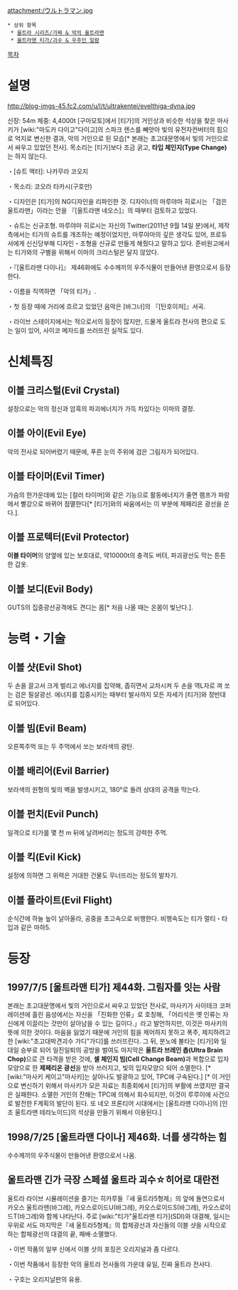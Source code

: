 attachment:/ウルトラマン.jpg 

 * 상위 항목
  * [[울트라 시리즈/가짜 & 악의 울트라맨]]
  * [[울트라맨 티가/괴수 & 우주인 일람]]

[[목차]]

= 설명 =
http://blog-imgs-45.fc2.com/u/l/t/ultrakentei/evelthiga-dyna.jpg

신장: 54m 체중: 4,4000t
[구마모토]에서 [티가]의 거인상과 비슷한 석상을 찾은 마사키가 [wiki:"마도카 다이고"다이고]의 스파크 렌스를 빼앗아 빛의 유전자컨버터의 힘으로 억지로 변신한 결과, 악의 거인으로 된 모습[* 본래는 초고대문명에서 빛의 거인으로서 싸우고 있었던 전사]. 목소리는 [티가]보다 조금 굵고, '''타입 체인지(Type Change)'''는 하지 않는다. 

・[슈트 액터]: 나카무라 코오지

・목소리: 코오라 타카시(구호만)

・디자인은 [티가]의 NG디자인을 리파인한 것. 디자이너의 마루야마 히로시는 「검은 울트라맨」이라는 안을 『[울트라맨 네오스]』의 때부터 검토하고 있었다.

・슈트는 신규조형. 마루야마 히로시는 자신의 Twitter(2011년 9월 14일 분)에서, 제작 측에서는 티가의 슈트를 개조하는 예정이었지만, 마루야마의 깊은 생각도 있어, 프로듀서에게 신신당부해 디자인・조형을 신규로 만들게 해줬다고 말하고 있다. 준비원고에서는 티가와의 구별을 위해서 이마의 크리스털은 달지 않았다.

・『[울트라맨 다이나]』 제46화에도 수수께끼의 우주식물이 만들어낸 환영으로서 등장한다. 

・이름을 직역하면 「악의 티가」.

・첫 등장 때에 거리에 흐르고 있었던 음악은 [바그너]의 『[탄호이저]』서곡. 

・라이브 스테이지에서는 적으로서의 등장이 많지만, 드물게 울트라 전사의 편으로 도는 일이 있어, 사이코 메자드를 쓰러뜨린 실적도 있다.

= 신체특징 = 
== 이블 크리스털(Evil Crystal) ==
설정으로는 악의 정신과 암흑의 파괴에너지가 가득 차있다는 이마의 결정. 

== 이블 아이(Evil Eye) ==
악의 전사로 되어버렸기 때문에, 푸른 눈의 주위에 검은 그림자가 되어있다. 

== 이블 타이머(Evil Timer) ==
가슴의 한가운데에 있는 [컬러 타이머]와 같은 기능으로 활동에너지가 줄면 램프가 파랑에서 빨강으로 바뀌어 점멸한다[* [티가]와의 싸움에서는 이 부분에 제페리온 광선을 쏜다.]. 

== 이블 프로텍터(Evil Protector) ==
'''이블 타이머'''의 양옆에 있는 보호대로, 약10000t의 충격도 버텨, 파괴광선도 막는 튼튼한 갑옷. 

== 이블 보디(Evil Body) ==
GUTS의 집중광선공격에도 견디는 몸[* 처음 나올 때는 온몸이 빛난다.]. 

= 능력・기술 = 
== 이블 샷(Evil Shot) ==
두 손을 끌고서 크게 벌리고 에너지를 집약해, 좁히면서 교차시켜 두 손을 역L자로 껴 쏘는 검은 필살광선. 에너지를 집중시키는 때부터 발사까지 모든 자세가 [티가]와 정반대로 되어있다. 

== 이블 빔(Evil Beam) ==
오른쪽주먹 또는 두 주먹에서 쏘는 보라색의 광탄. 

== 이블 배리어(Evil Barrier) ==
보라색의 원형의 빛의 벽을 발생시키고, 180°로 돌려 상대의 공격을 막는다. 

== 이블 펀치(Evil Punch) ==
일격으로 티가를 몇 천 m 뒤에 날려버리는 정도의 강력한 주먹. 

== 이블 킥(Evil Kick) ==
설정에 의하면 그 위력은 거대한 건물도 무너뜨리는 정도의 발차기. 

== 이블 플라이트(Evil Flight) ==
순식간에 하늘 높이 날아올라, 공중을 초고속으로 비행한다. 비행속도는 티가 멀티・타입과 같은 마하5.

= 등장 =
== 1997/7/5 [울트라맨 티가] 제44화. 그림자를 잇는 사람 ==
본래는 초고대문명에서 빛의 거인으로서 싸우고 있었던 전사로, 마사키가 사이테크 코퍼레이션에 흘린 음성에서는 자신을 「진화한 인류」로 호칭해, 「어리석은 옛 인류는 자신에게 이끌리는 것만이 살아남을 수 있는 길이다.」라고 발언하지만, 이것은 마사키의 뜻에 의한 것이다. 마음을 잃었기 때문에 거인의 힘을 제어하지 못하고 폭주, 제지하려고 한 [wiki:"초고대박견괴수 가디"가디]를 쓰러뜨린다. 그 뒤, 분노에 불타는 [티가]와 일대일 승부로 되어 일진일퇴의 공방을 벌여도 마지막은 '''울트라 브레인 촙(Ultra Brain Chop)'''으로 큰 타격을 받은 것에, '''셀 체인지 빔(Cell Change Beam)'''과 복합으로 입자모양으로 한 '''제페리온 광선'''을 받아 쓰러지고, 빛의 입자모양으 되어 소멸한다. [* [wiki:"마사키 케이고"마사키]는 살아나도 발광하고 있어, TPC에 구속된다.] 
[* 이 거인으로 변신하기 위해서 마사키가 모은 자료는 최종회에서 [티가]의 부활에 쓰였지만 결국은 실패한다. 소멸한 거인의 잔해는 TPC에 의해서 회수되지만, 이것이 루루이에 사건으로 발전한 F계획의 발단이 된다. 또 네오 프론티어 시대에서는 [울트라맨 다이나]의 [인조 울트라맨 테라노이드]의 석상을 만들기 위해서 이용된다.]

== 1998/7/25 [울트라맨 다이나] 제46화. 너를 생각하는 힘 ==
수수께끼의 우주식물이 만들어낸 환영으로서 나옴.

== 울트라맨 긴가 극장 스페셜 울트라 괴수☆히어로 대란전 ==
울트라 라이브 시뮬레이션을 즐기는 히카루들『새 울트라5형제』의 앞에 돌연으로서 카오스 울트라맨(바그레), 카오스로이드U(바그레), 카오스로이드S(바그레), 카오스로이드T(바그레)와 함께 나타난다. 주로 [wiki:"티가"울트라맨 티가](SDI)와 대결해, 일시는 우위로 서도 마지막은『새 울트라5형제』의 합체광선과 자신들의 이블 샷을 시작으로 하는 합체광선의 대결의 끝, 패배·소멸했다.

・이번 작품의 일부 신에서 이블 샷의 포징은 오리지널과 좀 다르다.

・이번 작품에서 등장한 악의 울트라 전사들의 가운데 유일, 진짜 울트라 전사다.

・구호는 오리지날판의 유용.
